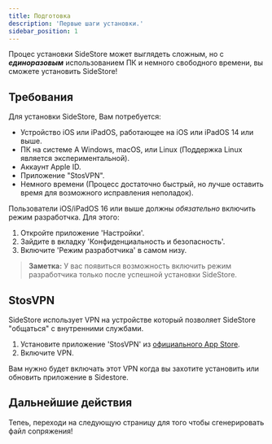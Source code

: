 ```yaml
---
title: Подготовка
description: 'Первые шаги установки.'
sidebar_position: 1
---
```


Процес установки SideStore может выглядеть сложным, но с ***единоразовым*** использованием ПК и немного свободного времени, вы сможете установить SideStore!

## Требования

Для установки SideStore, Вам потребуется:
- Устройство iOS или iPadOS, работающее на iOS или iPadOS 14 или выше.
- ПК на системе A Windows, macOS, или Linux (Поддержка Linux является экспериментальной).
- Аккаунт Apple ID.
- Приложение "StosVPN".
- Немного времени (Процесс достаточно быстрый, но лучше оставить время для возможного исправления неполадок).

Пользователи iOS/iPadOS 16 или выше должны *обязательно* включить режим разработчка. Для этого:
1. Откройте приложение 'Настройки'.
2. Зайдите в вкладку 'Конфиденциальность и безопасность'.
3. Включите 'Режим разработчика' в самом низу.

> **Заметка:** У вас появиться возможность включить режим разработчика только после успешной установки SideStore.

## StosVPN

SideStore использует VPN на устройстве который позволяет SideStore "общаться" с внутренними службами.

1. Установите приложение 'StosVPN' из [официального App Store](https://apps.apple.com/us/app/stosvpn/id6744003051).
2. Включите VPN.

Вам нужно будет включать этот VPN когда вы захотите установить или обновить приложение в Sidestore.

## Дальнейшие действия

Тепеь, переходи на следующую страницу для того чтобы сгенерировать файл сопряжения!
